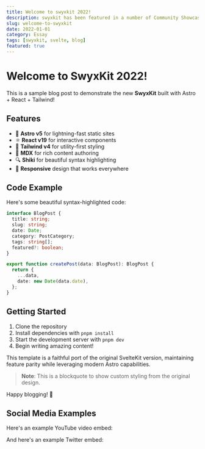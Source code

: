 ```yaml
---
title: Welcome to swyxkit 2022!
description: swyxkit has been featured in a number of Community Showcases and discussions! we take feedback and ship quick.
slug: welcome-to-swyxkit
date: 2022-01-01
category: Essay
tags: [swyxkit, svelte, blog]
featured: true
---
```



# Welcome to SwyxKit 2022!

This is a sample blog post to demonstrate the new **SwyxKit** built with Astro + React + Tailwind!

## Features

- 🚀 **Astro v5** for lightning-fast static sites
- ⚛️ **React v19** for interactive components  
- 🎨 **Tailwind v4** for utility-first styling
- 📝 **MDX** for rich content authoring
- 🔍 **Shiki** for beautiful syntax highlighting
- 📱 **Responsive** design that works everywhere

## Code Example

Here's some beautiful syntax-highlighted code:

```typescript
interface BlogPost {
  title: string;
  slug: string;
  date: Date;
  category: PostCategory;
  tags: string[];
  featured?: boolean;
}

export function createPost(data: BlogPost): BlogPost {
  return {
    ...data,
    date: new Date(data.date),
  };
}
```

## Getting Started

1. Clone the repository
2. Install dependencies with `pnpm install`
3. Start the development server with `pnpm dev`
4. Begin writing amazing content!

This template is a faithful port of the original SvelteKit version, maintaining feature parity while leveraging modern Astro capabilities.

> **Note**: This is a blockquote to show custom styling from the original design.

Happy blogging! 🎉

## Social Media Examples

Here's an example YouTube video embed:

<YouTubeEmbed videoId="dQw4w9WgXcQ" />

And here's an example Twitter embed:

<TwitterEmbed tweetId="1234567890123456789" />